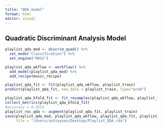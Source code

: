 ```yaml
---
title: "QDA model"
format: html
editor: visual
---
```


## Quadratic Discriminant Analysis Model

```r
playlist_qda_mod <- discrim_quad() %>%
  set_mode("classification") %>%
  set_engine("MASS")

playlist_qda_wkflow <- workflow() %>%
  add_model(playlist_qda_mod) %>%
  add_recipe(music_recipe)

playlist_qda_fit <- fit(playlist_qda_wkflow, playlist_train)
predict(playlist_qda_fit, new_data = playlist_train, type="prob")

playlist_qda_kfold_fit <- fit_resamples(playlist_qda_wkflow, playlist_folds, control = control_grid(save_pred = TRUE))
collect_metrics(playlist_qda_kfold_fit)
#accuracy = 0.4231
playlist_roc_qda <- augment(playlist_qda_fit, playlist_train)
save(playlist_qda_mod, playlist_qda_wkflow, playlist_qda_fit, playlist_qda_kfold_fit,
     file = "/Users/ashleyson/Desktop/Playlist_QDA.rda")
```
